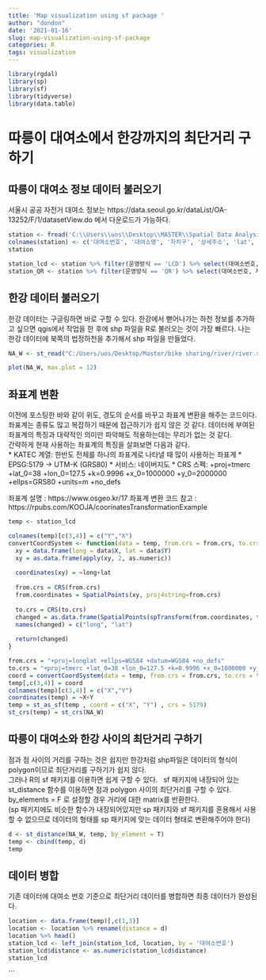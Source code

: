 ```yaml
---
title: 'Map visualization using sf package '
author: "dondon"
date: '2021-01-16'
slug: map-visualization-using-sf-package
categories: R
tags: visualization
---
```


```r
library(rgdal)
library(sp)
library(sf)
library(tidyverse)
library(data.table)
```

# 따릉이 대여소에서 한강까지의 최단거리 구하기  

## 따릉이 대여소 정보 데이터 불러오기 
서울시 공공 자전거 대여소 정보는 https://data.seoul.go.kr/dataList/OA-13252/F/1/datasetView.do 에서 다운로드가 가능하다.
```r
station <- fread('C:\\Users\\uos\\Desktop\\MASTER\\Spatial Data Analysis\\공공자전거 대여소 정보.csv')
colnames(station) <- c('대여소번호', '대여소명', '자치구', '상세주소', 'lat', 'long', '설치시기', 'LCD거치대수', 'QR거치대수', '운영방식')
station
```

```r
station_lcd <- station %>% filter(운영방식 == 'LCD') %>% select(대여소번호, 자치구, lat, long)
station_QR <- station %>% filter(운영방식 == 'QR') %>% select(대여소번호, 자치구, lat, long)
```



## 한강 데이터 불러오기 
한강 데이터는 구글링하면 바로 구할 수 있다. 한강에서 뻗어나가는 하천 정보를 추가하고 싶으면 qgis에서 작업을 한 후에 shp 파일을 R로 불러오는 것이 가장 빠르다. 나는 한강 데이터에 북쪽의 법정하천을 추가해서 shp 파일을 만들었다.  


```r
NA_W <- st_read("C:/Users/uos/Desktop/Master/bike sharing/river/river.shp")
```

```r
plot(NA_W, max.plot = 12)
```

## 좌표계 변환 

이전에 포스팅한 바와 같이 위도, 경도의 순서를 바꾸고 좌표계 변환을 해주는 코드이다.  
좌표계는 종류도 많고 복잡하기 때문에 접근하기가 쉽지 않은 것 같다. 데이터에 부여된 좌표계의 특징과 대략적인 의미만 파악해도 적용하는데는 무리가 없는 것 같다. \
간략하게 현재 사용하는 좌표계의 특징을 살펴보면 다음과 같다. \
* KATEC 계열: 한반도 전체를 하나의 좌표계로 나타낼 때 많이 사용하는 좌표계
* EPSG:5179 → UTM-K (GRS80)
* 서비스: 네이버지도
* CRS 스펙: +proj=tmerc +lat_0=38 +lon_0=127.5 +k=0.9996 +x_0=1000000 +y_0=2000000 +ellps=GRS80 +units=m +no_defs 

좌표계 설명 : https://www.osgeo.kr/17 
좌표계 변환 코드 참고 : https://rpubs.com/KOOJA/coorinatesTransformationExample 


```r
temp <- station_lcd

colnames(temp)[c(3,4)] = c("Y","X")
convertCoordSystem <- function(data = temp, from.crs = from.crs, to.crs = to.crs){
  xy = data.frame(long = data$X, lat = data$Y)
  xy = as.data.frame(apply(xy, 2, as.numeric))
  
  coordinates(xy) = ~long+lat
  
  from.crs = CRS(from.crs)
  from.coordinates = SpatialPoints(xy, proj4string=from.crs)
  
  to.crs = CRS(to.crs)
  changed = as.data.frame(SpatialPoints(spTransform(from.coordinates, to.crs)))
  names(changed) = c("long", "lat")
  
  return(changed)
}
```


```r
from.crs = "+proj=longlat +ellps=WGS84 +datum=WGS84 +no_defs"
to.crs = "+proj=tmerc +lat_0=38 +lon_0=127.5 +k=0.9996 +x_0=1000000 +y_0=2000000 +ellps=GRS80 +units=m +no_defs"
coord = convertCoordSystem(data = temp, from.crs = from.crs, to.crs = to.crs)
temp[,c(3,4)] = coord 
colnames(temp)[c(3,4)] = c("X","Y")
coordinates(temp) = ~X+Y
temp = st_as_sf(temp , coord = c("X", "Y") , crs = 5179)
st_crs(temp) = st_crs(NA_W)
```


## 따릉이 대여소와 한강 사이의 최단거리 구하기 
점과 점 사이의 거리를 구하는 것은 쉽지만 한강처럼 shp파일은 데이터의 형식이 polygon이므로 최단거리를 구하기가 쉽지 않다.   
그러나 R의 sf 패키지를 이용하면 쉽게 구할 수 있다. \ 
sf 패키지에 내장되어 있는 st_distance 함수를 이용하면 점과 polygon 사이의 최단거리를 구할 수 있다. \ 
by_elements = F 로 설정할 경우 거리에 대한 matrix를 반환한다. \
(sp 패키지에도 비슷한 함수가 내장되어있지만 sp 패키지와 sf 패키지를 혼용해서 사용할 수 없으므로 데이터의 형태를 sp 패키지에 맞는 데이터 형태로 변환해주어야 한다)
```r
d <- st_distance(NA_W, temp, by_element = T)
temp <- cbind(temp, d)
temp
```


## 데이터 병합 
기존 데이터에 대여소 번호 기준으로 최단거리 데이터를 병합하면 최종 데이터가 완성된다. 
```r
location <- data.frame(temp)[,c(1,3)]
location <- location %>% rename(distance = d)
location %>% head()
station_lcd <- left_join(station_lcd, location, by = '대여소번호')
station_lcd$distance <- as.numeric(station_lcd$distance)
station_lcd
```
```


